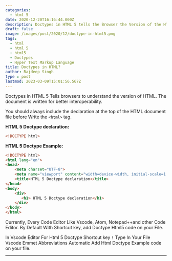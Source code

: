 ```yaml
---
categories:
  - html 5
date: 2020-12-20T16:16:44.000Z
description: Doctypes in HTML 5 tells the Browser the Version of the HTML File.
draft: false
image: /images/post/2020/12/doctype-in-html5.png
tags:
  - html
  - html 5
  - html5
  - Doctypes
  - Hyper Text Markup Language
title: Doctypes in HTML?
author: Rajdeep Singh
type : post
lastmod: 2023-03-09T15:01:56.567Z
---
```


Doctypes in HTML 5 Tells browsers to understand the version of HTML. The document is written for better interoperability.

You should always include the declaration at the top of the HTML document file before Write the `<html>` tag.

**HTML 5 Doctype declaration:**

```html
<!DOCTYPE html>
```

**HTML 5 Doctype Example:**

```html
<!DOCTYPE html>
<html lang="en">
<head>
    <meta charset="UTF-8">
    <meta name="viewport" content="width=device-width, initial-scale=1.0">
    <title>HTML 5 Doctype declaration</title>
</head>
<body>
    <div>
       <h1> HTML 5 Doctype declaration</h1> 
    </div>
</body>
</html>
```

Currently, Every Code Editor Like Vscode, Atom, Notepad++and other Code Editor. By Default With Shortcut key, add Doctype Html5 code on your File.

In Vscode Editor For Html 5 Doctype Shortcut key `!` Type In Your File Vscode Emmet Abbreviations Automatic Add Html Doctype Example code on your file.

---

